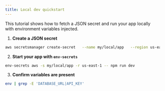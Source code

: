 ```yaml
---
title: Local dev quickstart
---
```


This tutorial shows how to fetch a JSON secret and run your app locally with environment variables injected.

1. **Create a JSON secret**

```bash
aws secretsmanager create-secret   --name my/local/app   --region us-east-1   --secret-string '{"DATABASE_URL":"postgres://user:pass@localhost:5432/db","API_KEY":"abc123"}'
```

2. **Start your app with `env-secrets`**

```bash
env-secrets aws -s my/local/app -r us-east-1 -- npm run dev
```

3. **Confirm variables are present**

```bash
env | grep -E 'DATABASE_URL|API_KEY'
```
